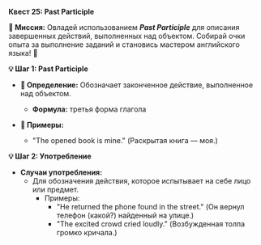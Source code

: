 
**Квест 25: Past Participle**

**🎯 Миссия:**
Овладей использованием ***Past Participle*** для описания завершенных действий, выполненных над объектом. Собирай очки опыта за выполнение заданий и становись мастером английского языка! 🌟

**💡 Шаг 1: Past Participle**
- **📜 Определение:** Обозначает законченное действие, выполненное над объектом.
    - **Формула:** третья форма глагола

- **📝 Примеры:**
    - <Highlight>"The opened book is mine."</Highlight> <Highlight>(Раскрытая книга — моя.)</Highlight>

**💡 Шаг 2: Употребление**
- **Случаи употребления:**
    - Для обозначения действия, которое испытывает на себе лицо или предмет.
        - Примеры:
            - <Highlight>"He returned the phone found in the street."</Highlight> <Highlight>(Он вернул телефон (какой?) найденный на улице.)</Highlight>
            - <Highlight>"The excited crowd cried loudly."</Highlight> <Highlight>(Возбужденная толпа громко кричала.)</Highlight>